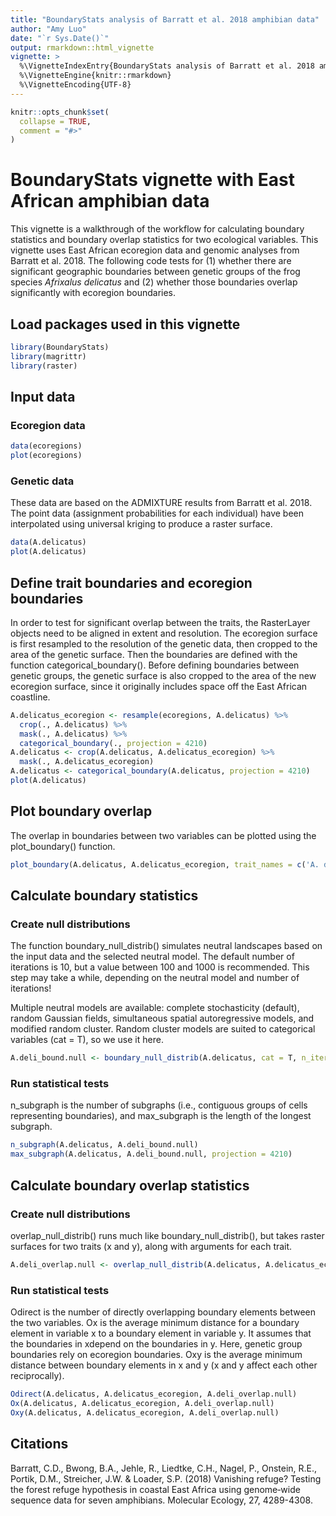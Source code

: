 ```yaml
---
title: "BoundaryStats analysis of Barratt et al. 2018 amphibian data"
author: "Amy Luo"
date: "`r Sys.Date()`"
output: rmarkdown::html_vignette
vignette: >
  %\VignetteIndexEntry{BoundaryStats analysis of Barratt et al. 2018 amphibian data}
  %\VignetteEngine{knitr::rmarkdown}
  %\VignetteEncoding{UTF-8}
---
```


```r
knitr::opts_chunk$set(
  collapse = TRUE,
  comment = "#>"
)
```
# BoundaryStats vignette with East African amphibian data

This vignette is a walkthrough of the workflow for calculating boundary statistics and boundary overlap statistics for two ecological variables. This vignette uses East African ecoregion data and genomic analyses from Barratt et al. 2018. The following code tests for (1) whether there are significant geographic boundaries between genetic groups of the frog species *Afrixalus delicatus* and (2) whether those boundaries overlap significantly with ecoregion boundaries.

## Load packages used in this vignette
```r
library(BoundaryStats)
library(magrittr)
library(raster)
```

## Input data
### Ecoregion data
``` r
data(ecoregions)
plot(ecoregions)
```

### Genetic data

These data are based on the ADMIXTURE results from Barratt et al. 2018. The point data (assignment probabilities for each individual) have been interpolated using universal kriging to produce a raster surface.

```r
data(A.delicatus)
plot(A.delicatus)
```

## Define trait boundaries and ecoregion boundaries

In order to test for significant overlap between the traits, the RasterLayer objects need to be aligned in extent and resolution. The ecoregion surface is first resampled to the resolution of the genetic data, then cropped to the area of the genetic surface. Then the boundaries are defined with the function categorical_boundary(). Before defining boundaries between genetic groups, the genetic surface is also cropped to the area of the new ecoregion surface, since it originally includes space off the East African coastline.

```r
A.delicatus_ecoregion <- resample(ecoregions, A.delicatus) %>%
  crop(., A.delicatus) %>%
  mask(., A.delicatus) %>%
  categorical_boundary(., projection = 4210)
A.delicatus <- crop(A.delicatus, A.delicatus_ecoregion) %>%
  mask(., A.delicatus_ecoregion)
A.delicatus <- categorical_boundary(A.delicatus, projection = 4210)
plot(A.delicatus)
```

## Plot boundary overlap

The overlap in boundaries between two variables can be plotted using the plot_boundary() function.

```r
plot_boundary(A.delicatus, A.delicatus_ecoregion, trait_names = c('A. delicatus genetic group', 'Ecoregion'))
```

## Calculate boundary statistics

### Create null distributions

The function boundary_null_distrib() simulates neutral landscapes based on the input data and the selected neutral model. The default number of iterations is 10, but a value between 100 and 1000 is recommended. This step may take a while, depending on the neutral model and number of iterations!

Multiple neutral models are available: complete stochasticity (default), random Gaussian fields, simultaneous spatial autoregressive models, and modified random cluster. Random cluster models are suited to categorical variables (cat = T), so we use it here.

```r
A.deli_bound.null <- boundary_null_distrib(A.delicatus, cat = T, n_iterations = 5, projection = 4210, model = 'random_cluster', progress = F)
```

### Run statistical tests

n_subgraph is the number of subgraphs (i.e., contiguous groups of cells representing boundaries), and max_subgraph is the length of the longest subgraph.

```r
n_subgraph(A.delicatus, A.deli_bound.null)
max_subgraph(A.delicatus, A.deli_bound.null, projection = 4210)
```

## Calculate boundary overlap statistics

### Create null distributions

overlap_null_distrib() runs much like boundary_null_distrib(), but takes raster surfaces for two traits (x and y), along with arguments for each trait.

```r
A.deli_overlap.null <- overlap_null_distrib(A.delicatus, A.delicatus_ecoregion, x_cat = T, y_cat = T, n_iterations = 5, projection = 4210, x_model = 'random_cluster', y_model = 'random_cluster', progress = F)
```

### Run statistical tests

Odirect is the number of directly overlapping boundary elements between the two variables. Ox is the average minimum distance for a boundary element in variable x to a boundary element in variable y. It assumes that the boundaries in xdepend on the boundaries in y. Here, genetic group boundaries rely on ecoregion boundaries. Oxy is the average minimum distance between boundary elements in x and y (x and y affect each other reciprocally).

```r
Odirect(A.delicatus, A.delicatus_ecoregion, A.deli_overlap.null)
Ox(A.delicatus, A.delicatus_ecoregion, A.deli_overlap.null)
Oxy(A.delicatus, A.delicatus_ecoregion, A.deli_overlap.null)
```

## Citations
Barratt, C.D., Bwong, B.A., Jehle, R., Liedtke, C.H., Nagel, P., Onstein, R.E., Portik, D.M., Streicher, J.W. & Loader, S.P. (2018) Vanishing refuge? Testing the forest refuge hypothesis in coastal East Africa using genome‐wide sequence data for seven amphibians. Molecular Ecology, 27, 4289-4308.